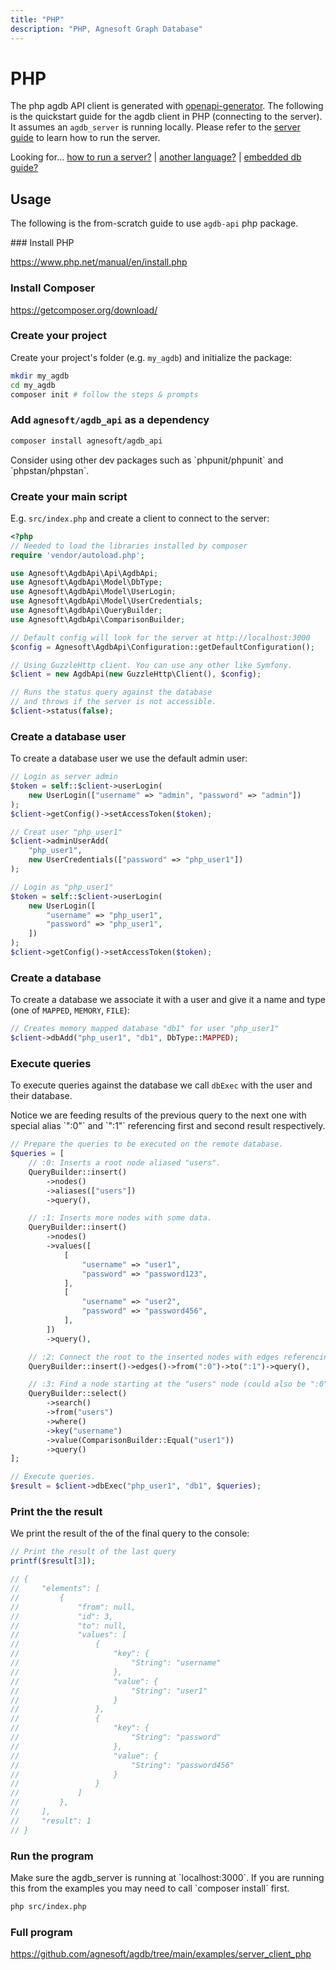 ```yaml
---
title: "PHP"
description: "PHP, Agnesoft Graph Database"
---
```



# PHP

The php agdb API client is generated with [openapi-generator](https://github.com/OpenAPITools/openapi-generator/blob/master/docs/generators/php.md). The following is the quickstart guide for the agdb client in PHP (connecting to the server). It assumes an `agdb_server` is running locally. Please refer to the [server guide](/docs/guides/how-to-run-server) to learn how to run the server.

Looking for... [how to run a server?](/docs/guides/how-to-run-server) | [another language?](/api-docs/openapi) | [embedded db guide?](/docs/guides/quickstart)

## Usage

The following is the from-scratch guide to use `agdb-api` php package.

<Steps>
### Install PHP

https://www.php.net/manual/en/install.php

### Install Composer

https://getcomposer.org/download/

### Create your project

Create your project's folder (e.g. `my_agdb`) and initialize the package:

```bash
mkdir my_agdb
cd my_agdb
composer init # follow the steps & prompts
```

### Add `agnesoft/agdb_api` as a dependency

```bash
composer install agnesoft/agdb_api
```

<Callout>
    Consider using other dev packages such as `phpunit/phpunit` and
    `phpstan/phpstan`.
</Callout>

### Create your main script

E.g. `src/index.php` and create a client to connect to the server:

```php
<?php
// Needed to load the libraries installed by composer
require 'vendor/autoload.php';

use Agnesoft\AgdbApi\Api\AgdbApi;
use Agnesoft\AgdbApi\Model\DbType;
use Agnesoft\AgdbApi\Model\UserLogin;
use Agnesoft\AgdbApi\Model\UserCredentials;
use Agnesoft\AgdbApi\QueryBuilder;
use Agnesoft\AgdbApi\ComparisonBuilder;

// Default config will look for the server at http://localhost:3000
$config = Agnesoft\AgdbApi\Configuration::getDefaultConfiguration();

// Using GuzzleHttp client. You can use any other like Symfony.
$client = new AgdbApi(new GuzzleHttp\Client(), $config);

// Runs the status query against the database
// and throws if the server is not accessible.
$client->status(false);
```

### Create a database user

To create a database user we use the default admin user:

```php
// Login as server admin
$token = self::$client->userLogin(
    new UserLogin(["username" => "admin", "password" => "admin"])
);
$client->getConfig()->setAccessToken($token);

// Creat user "php_user1"
$client->adminUserAdd(
    "php_user1",
    new UserCredentials(["password" => "php_user1"])
);

// Login as "php_user1"
$token = self::$client->userLogin(
    new UserLogin([
        "username" => "php_user1",
        "password" => "php_user1",
    ])
);
$client->getConfig()->setAccessToken($token);
```

### Create a database

To create a database we associate it with a user and give it a name and type (one of `MAPPED`, `MEMORY`, `FILE`):

```php
// Creates memory mapped database "db1" for user "php_user1"
$client->dbAdd("php_user1", "db1", DbType::MAPPED);
```

### Execute queries

To execute queries against the database we call `dbExec` with the user and their database.

<Callout type="info">
    Notice we are feeding results of the previous query to the next one with
    special alias `":0"` and `":1"` referencing first and second result
    respectively.
</Callout>

```php
// Prepare the queries to be executed on the remote database.
$queries = [
    // :0: Inserts a root node aliased "users".
    QueryBuilder::insert()
        ->nodes()
        ->aliases(["users"])
        ->query(),

    // :1: Inserts more nodes with some data.
    QueryBuilder::insert()
        ->nodes()
        ->values([
            [
                "username" => "user1",
                "password" => "password123",
            ],
            [
                "username" => "user2",
                "password" => "password456",
            ],
        ])
        ->query(),

    // :2: Connect the root to the inserted nodes with edges referencing both from previous queries.
    QueryBuilder::insert()->edges()->from(":0")->to(":1")->query(),

    // :3: Find a node starting at the "users" node (could also be ":0" in this instance) with specific username.
    QueryBuilder::select()
        ->search()
        ->from("users")
        ->where()
        ->key("username")
        ->value(ComparisonBuilder::Equal("user1"))
        ->query()
];

// Execute queries.
$result = $client->dbExec("php_user1", "db1", $queries);
```

### Print the the result

We print the result of the of the final query to the console:

```php
// Print the result of the last query
printf($result[3]);

// {
//     "elements": [
//         {
//             "from": null,
//             "id": 3,
//             "to": null,
//             "values": [
//                 {
//                     "key": {
//                         "String": "username"
//                     },
//                     "value": {
//                         "String": "user1"
//                     }
//                 },
//                 {
//                     "key": {
//                         "String": "password"
//                     },
//                     "value": {
//                         "String": "password456"
//                     }
//                 }
//             ]
//         },
//     ],
//     "result": 1
// }
```

### Run the program

<Callout type="warning">
    Make sure the agdb_server is running at `localhost:3000`.
</Callout>

<Callout>
    If you are running this from the examples you may need to call `composer
    install` first.
</Callout>

```bash
php src/index.php
```

### Full program

https://github.com/agnesoft/agdb/tree/main/examples/server_client_php

</Steps>
